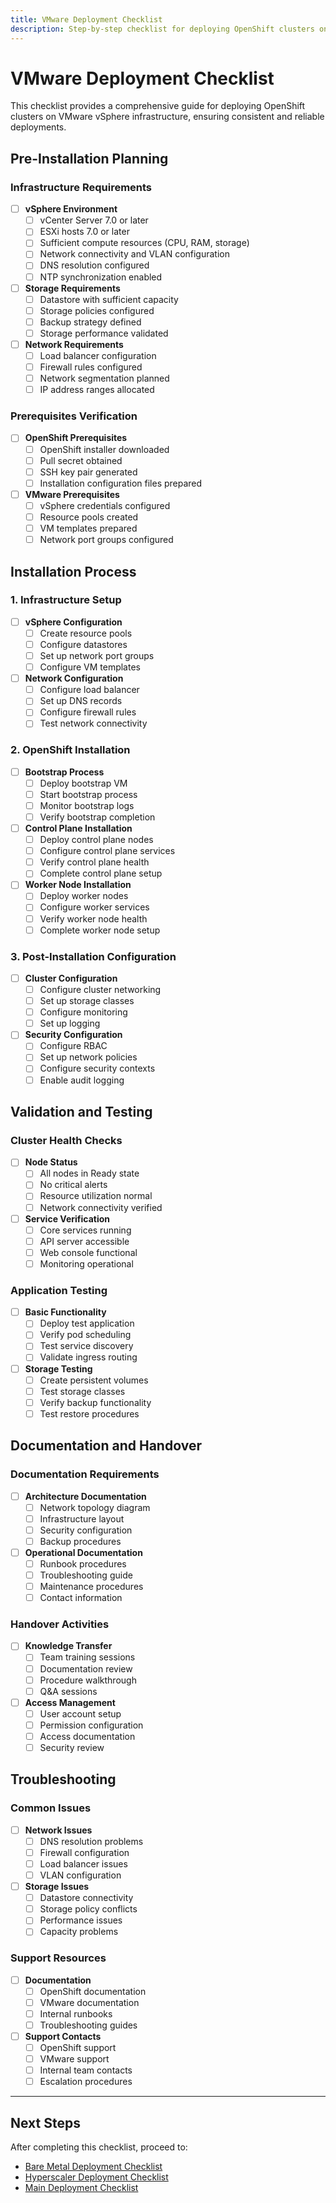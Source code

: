 ```yaml
---
title: VMware Deployment Checklist
description: Step-by-step checklist for deploying OpenShift clusters on VMware vSphere infrastructure
---
```


# VMware Deployment Checklist

This checklist provides a comprehensive guide for deploying OpenShift clusters on VMware vSphere infrastructure, ensuring consistent and reliable deployments.

## Pre-Installation Planning

### Infrastructure Requirements
- [ ] **vSphere Environment**
  - [ ] vCenter Server 7.0 or later
  - [ ] ESXi hosts 7.0 or later
  - [ ] Sufficient compute resources (CPU, RAM, storage)
  - [ ] Network connectivity and VLAN configuration
  - [ ] DNS resolution configured
  - [ ] NTP synchronization enabled

- [ ] **Storage Requirements**
  - [ ] Datastore with sufficient capacity
  - [ ] Storage policies configured
  - [ ] Backup strategy defined
  - [ ] Storage performance validated

- [ ] **Network Requirements**
  - [ ] Load balancer configuration
  - [ ] Firewall rules configured
  - [ ] Network segmentation planned
  - [ ] IP address ranges allocated

### Prerequisites Verification
- [ ] **OpenShift Prerequisites**
  - [ ] OpenShift installer downloaded
  - [ ] Pull secret obtained
  - [ ] SSH key pair generated
  - [ ] Installation configuration files prepared

- [ ] **VMware Prerequisites**
  - [ ] vSphere credentials configured
  - [ ] Resource pools created
  - [ ] VM templates prepared
  - [ ] Network port groups configured

## Installation Process

### 1. Infrastructure Setup
- [ ] **vSphere Configuration**
  - [ ] Create resource pools
  - [ ] Configure datastores
  - [ ] Set up network port groups
  - [ ] Configure VM templates

- [ ] **Network Configuration**
  - [ ] Configure load balancer
  - [ ] Set up DNS records
  - [ ] Configure firewall rules
  - [ ] Test network connectivity

### 2. OpenShift Installation
- [ ] **Bootstrap Process**
  - [ ] Deploy bootstrap VM
  - [ ] Start bootstrap process
  - [ ] Monitor bootstrap logs
  - [ ] Verify bootstrap completion

- [ ] **Control Plane Installation**
  - [ ] Deploy control plane nodes
  - [ ] Configure control plane services
  - [ ] Verify control plane health
  - [ ] Complete control plane setup

- [ ] **Worker Node Installation**
  - [ ] Deploy worker nodes
  - [ ] Configure worker services
  - [ ] Verify worker node health
  - [ ] Complete worker node setup

### 3. Post-Installation Configuration
- [ ] **Cluster Configuration**
  - [ ] Configure cluster networking
  - [ ] Set up storage classes
  - [ ] Configure monitoring
  - [ ] Set up logging

- [ ] **Security Configuration**
  - [ ] Configure RBAC
  - [ ] Set up network policies
  - [ ] Configure security contexts
  - [ ] Enable audit logging

## Validation and Testing

### Cluster Health Checks
- [ ] **Node Status**
  - [ ] All nodes in Ready state
  - [ ] No critical alerts
  - [ ] Resource utilization normal
  - [ ] Network connectivity verified

- [ ] **Service Verification**
  - [ ] Core services running
  - [ ] API server accessible
  - [ ] Web console functional
  - [ ] Monitoring operational

### Application Testing
- [ ] **Basic Functionality**
  - [ ] Deploy test application
  - [ ] Verify pod scheduling
  - [ ] Test service discovery
  - [ ] Validate ingress routing

- [ ] **Storage Testing**
  - [ ] Create persistent volumes
  - [ ] Test storage classes
  - [ ] Verify backup functionality
  - [ ] Test restore procedures

## Documentation and Handover

### Documentation Requirements
- [ ] **Architecture Documentation**
  - [ ] Network topology diagram
  - [ ] Infrastructure layout
  - [ ] Security configuration
  - [ ] Backup procedures

- [ ] **Operational Documentation**
  - [ ] Runbook procedures
  - [ ] Troubleshooting guide
  - [ ] Maintenance procedures
  - [ ] Contact information

### Handover Activities
- [ ] **Knowledge Transfer**
  - [ ] Team training sessions
  - [ ] Documentation review
  - [ ] Procedure walkthrough
  - [ ] Q&A sessions

- [ ] **Access Management**
  - [ ] User account setup
  - [ ] Permission configuration
  - [ ] Access documentation
  - [ ] Security review

## Troubleshooting

### Common Issues
- [ ] **Network Issues**
  - [ ] DNS resolution problems
  - [ ] Firewall configuration
  - [ ] Load balancer issues
  - [ ] VLAN configuration

- [ ] **Storage Issues**
  - [ ] Datastore connectivity
  - [ ] Storage policy conflicts
  - [ ] Performance issues
  - [ ] Capacity problems

### Support Resources
- [ ] **Documentation**
  - [ ] OpenShift documentation
  - [ ] VMware documentation
  - [ ] Internal runbooks
  - [ ] Troubleshooting guides

- [ ] **Support Contacts**
  - [ ] OpenShift support
  - [ ] VMware support
  - [ ] Internal team contacts
  - [ ] Escalation procedures

---

## Next Steps

After completing this checklist, proceed to:
- [Bare Metal Deployment Checklist](/checklists/openshift/baremetal)
- [Hyperscaler Deployment Checklist](/checklists/openshift/hyperscaler)
- [Main Deployment Checklist](/docs/deployment/deployment-checklist)
